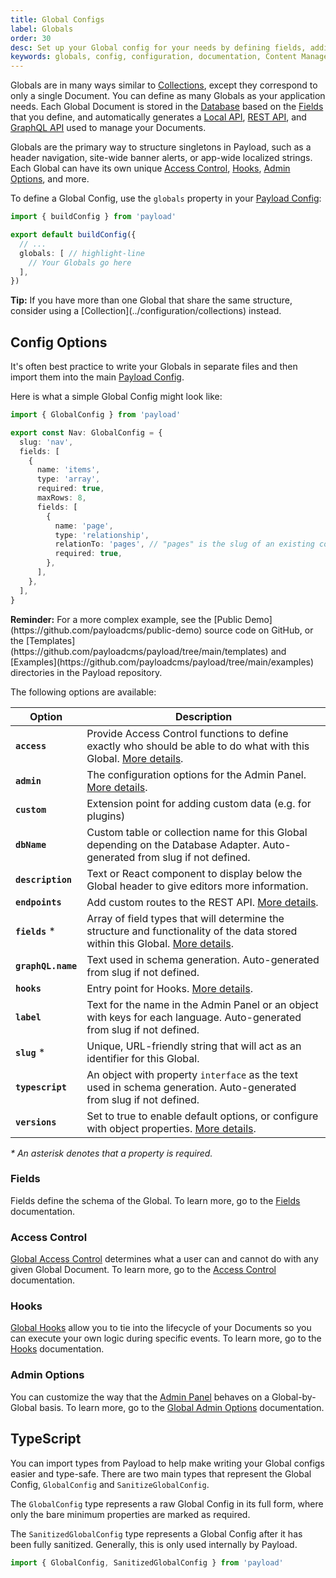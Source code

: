 ```yaml
---
title: Global Configs
label: Globals
order: 30
desc: Set up your Global config for your needs by defining fields, adding slugs and labels, establishing access control, tying in hooks and more.
keywords: globals, config, configuration, documentation, Content Management System, cms, headless, javascript, node, react, nextjs
---
```


Globals are in many ways similar to [Collections](../configuration/collections), except they correspond to only a single Document. You can define as many Globals as your application needs. Each Global Document is stored in the [Database](../database/overview) based on the [Fields](../fields/overview) that you define, and automatically generates a [Local API](../local-api/overview), [REST API](../rest-api/overview), and [GraphQL API](../graphql/overview) used to manage your Documents.

Globals are the primary way to structure singletons in Payload, such as a header navigation, site-wide banner alerts, or app-wide localized strings. Each Global can have its own unique [Access Control](../access-control/overview), [Hooks](../hooks/overview), [Admin Options](#admin-options), and more.

To define a Global Config, use the `globals` property in your [Payload Config](./overview):

```ts
import { buildConfig } from 'payload'

export default buildConfig({
  // ...
  globals: [ // highlight-line
    // Your Globals go here
  ],
})
```

<Banner type="success">
  <strong>Tip:</strong>
  If you have more than one Global that share the same structure, consider using a [Collection](../configuration/collections) instead.
</Banner>

## Config Options

It's often best practice to write your Globals in separate files and then import them into the main [Payload Config](./overview).

Here is what a simple Global Config might look like:

```ts
import { GlobalConfig } from 'payload'

export const Nav: GlobalConfig = {
  slug: 'nav',
  fields: [
    {
      name: 'items',
      type: 'array',
      required: true,
      maxRows: 8,
      fields: [
        {
          name: 'page',
          type: 'relationship',
          relationTo: 'pages', // "pages" is the slug of an existing collection
          required: true,
        },
      ],
    },
  ],
}
```

<Banner type="success">
  <strong>Reminder:</strong>
  For a more complex example, see the [Public Demo](https://github.com/payloadcms/public-demo) source code on GitHub, or the [Templates](https://github.com/payloadcms/payload/tree/main/templates) and [Examples](https://github.com/payloadcms/payload/tree/main/examples) directories in the Payload repository.
</Banner>

The following options are available:

| Option             | Description                                                                                                                                                                                                          |
| ------------------ | -------------------------------------------------------------------------------------------------------------------------------------------------------------------------------------------------------------------- |
| **`access`**       | Provide Access Control functions to define exactly who should be able to do what with this Global. [More details](../access-control/globals).                                                                    |
| **`admin`**        | The configuration options for the Admin Panel. [More details](../admin/globals).                                                                           |
| **`custom`**       | Extension point for adding custom data (e.g. for plugins)                                                                                                                                                            |
| **`dbName`**       | Custom table or collection name for this Global depending on the Database Adapter. Auto-generated from slug if not defined. |
| **`description`**  | Text or React component to display below the Global header to give editors more information.                                                                                                                         |
| **`endpoints`**    | Add custom routes to the REST API. [More details](../rest-api/overview#custom-endpoints).                                                                                                                                  |
| **`fields`** \*    | Array of field types that will determine the structure and functionality of the data stored within this Global. [More details](../fields/overview). |
| **`graphQL.name`** | Text used in schema generation. Auto-generated from slug if not defined.                                                                                                                          |
| **`hooks`**        | Entry point for Hooks. [More details](../hooks/overview#global-hooks).  |
| **`label`**        | Text for the name in the Admin Panel or an object with keys for each language. Auto-generated from slug if not defined.                                                                                                                                                                                      |
| **`slug`** \*      | Unique, URL-friendly string that will act as an identifier for this Global.                                                                                                                                          |
| **`typescript`**   | An object with property `interface` as the text used in schema generation. Auto-generated from slug if not defined.    |
| **`versions`**     | Set to true to enable default options, or configure with object properties. [More details](../versions/overview#globals-config).                                                                                           |

_\* An asterisk denotes that a property is required._

### Fields

Fields define the schema of the Global. To learn more, go to the [Fields](../fields/overview) documentation.

### Access Control

[Global Access Control](../access-control/globals) determines what a user can and cannot do with any given Global Document. To learn more, go to the [Access Control](../access-control/overview) documentation.

### Hooks

[Global Hooks](../hooks/globals) allow you to tie into the lifecycle of your Documents so you can execute your own logic during specific events. To learn more, go to the [Hooks](../hooks/overview) documentation.

### Admin Options

You can customize the way that the [Admin Panel](../admin/overview) behaves on a Global-by-Global basis. To learn more, go to the [Global Admin Options](../admin/globals) documentation.

## TypeScript

You can import types from Payload to help make writing your Global configs easier and type-safe. There are two main types that represent the Global Config, `GlobalConfig` and `SanitizeGlobalConfig`.

The `GlobalConfig` type represents a raw Global Config in its full form, where only the bare minimum properties are marked as required.

The `SanitizedGlobalConfig` type represents a Global Config after it has been fully sanitized. Generally, this is only used internally by Payload.

```ts
import { GlobalConfig, SanitizedGlobalConfig } from 'payload'
```

